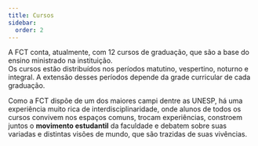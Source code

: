 ```yaml
---
title: Cursos
sidebar:
  order: 2
---
```



A FCT conta, atualmente, com 12 cursos de graduação, que são a base do ensino ministrado na instituição.  
Os cursos estão distribuídos nos períodos matutino, vespertino, noturno e integral.
A extensão desses períodos depende da grade curricular de cada graduação.

Como a FCT dispõe de um dos maiores campi dentre as UNESP, há uma experiência muito rica de interdisciplinaridade,
onde alunos de todos os cursos convivem nos espaços comuns, trocam experiências, constroem juntos o **movimento estudantil** da
faculdade e debatem sobre suas variadas e distintas visões de mundo, que são trazidas de suas vivências.

<CoursesTable />
